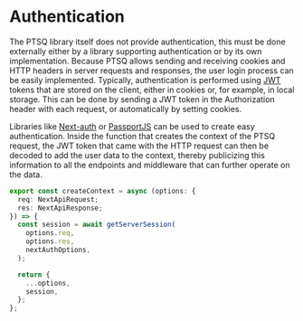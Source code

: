 # Authentication

The PTSQ library itself does not provide authentication, this must be done externally either by a library supporting authentication or by its own implementation.
Because PTSQ allows sending and receiving cookies and HTTP headers in server requests and responses, the user login process can be easily implemented.
Typically, authentication is performed using [JWT](https://jwt.io/) tokens that are stored on the client, either in cookies or, for example, in local storage.
This can be done by sending a JWT token in the Authorization header with each request, or automatically by setting cookies.

Libraries like [Next-auth](https://next-auth.js.org/) or [PassportJS](https://www.passportjs.org/) can be used to create easy authentication.
Inside the function that creates the context of the PTSQ request, the JWT token that came with the HTTP request can then be decoded to add the user data to the context, thereby publicizing this information to all the endpoints and middleware that can further operate on the data.

```ts copy filename="Context creation with Next-auth session"
export const createContext = async (options: {
  req: NextApiRequest;
  res: NextApiResponse;
}) => {
  const session = await getServerSession(
    options.req,
    options.res,
    nextAuthOptions,
  );

  return {
    ...options,
    session,
  };
};
```
